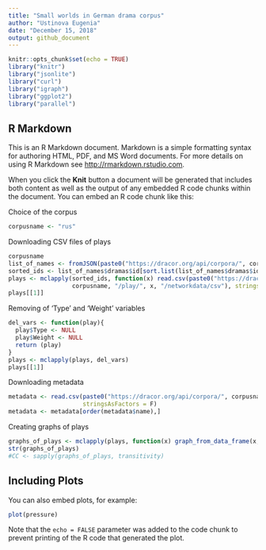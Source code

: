 ```yaml
---
title: "Small worlds in German drama corpus"
author: "Ustinova Eugenia"
date: "December 15, 2018"
output: github_document
---
```


```r
knitr::opts_chunk$set(echo = TRUE)
library("knitr")
library("jsonlite")
library("curl")
library("igraph")
library("ggplot2")
library("parallel")
```

## R Markdown

This is an R Markdown document. Markdown is a simple formatting syntax for authoring HTML, PDF, and MS Word documents. For more details on using R Markdown see <http://rmarkdown.rstudio.com>.

When you click the **Knit** button a document will be generated that includes both content as well as the output of any embedded R code chunks within the document. You can embed an R code chunk like this:

Choice of the corpus
```r
corpusname <- "rus"
```

Downloading CSV files of plays
```r
corpusname
list_of_names <- fromJSON(paste0("https://dracor.org/api/corpora/", corpusname))
sorted_ids <- list_of_names$dramas$id[sort.list(list_of_names$dramas$id)]
plays <- mclapply(sorted_ids, function(x) read.csv(paste0("https://dracor.org/api/corpora/", 
                  corpusname, "/play/", x, "/networkdata/csv"), stringsAsFactors = F))
plays[[1]]
```

Removing of 'Type' and 'Weight' variables
```r
del_vars <- function(play){
  play$Type <- NULL
  play$Weight <- NULL
  return (play)
}
plays <- mclapply(plays, del_vars)
plays[[1]]
```
  
Downloading metadata
```r
metadata <- read.csv(paste0("https://dracor.org/api/corpora/", corpusname, "/metadata.csv"),
                     stringsAsFactors = F)
metadata <- metadata[order(metadata$name),]
```

Creating graphs of plays
```r
graphs_of_plays <- mclapply(plays, function(x) graph_from_data_frame(x, directed = F))
str(graphs_of_plays)
#CC <- sapply(graphs_of_plays, transitivity)

```
  
## Including Plots

You can also embed plots, for example:

```r
plot(pressure)
```

Note that the `echo = FALSE` parameter was added to the code chunk to prevent printing of the R code that generated the plot.
